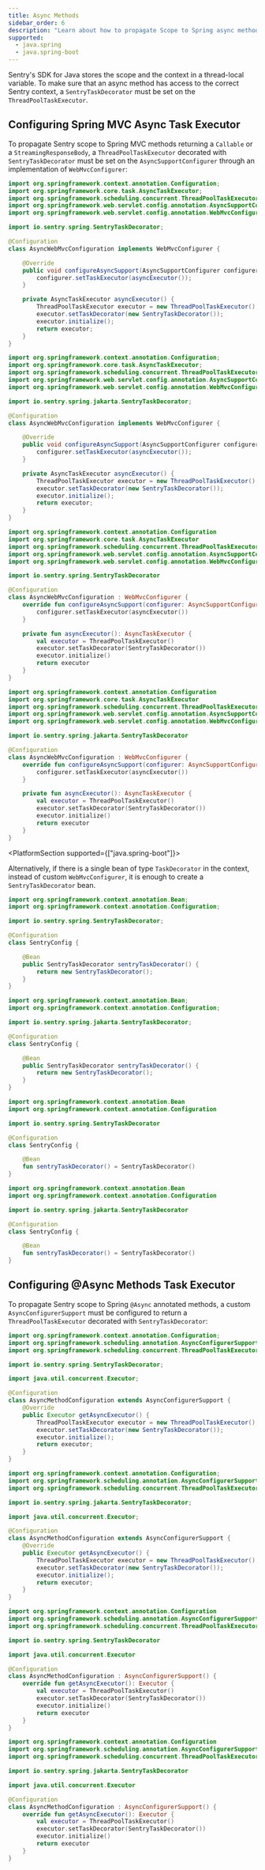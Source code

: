 ```yaml
---
title: Async Methods
sidebar_order: 6
description: "Learn about how to propagate Scope to Spring async methods."
supported:
  - java.spring
  - java.spring-boot
---
```


Sentry's SDK for Java stores the scope and the context in a thread-local variable. To make sure that an async method has access to the correct Sentry context, a `SentryTaskDecorator` must be set on the `ThreadPoolTaskExecutor`.

## Configuring Spring MVC Async Task Executor

To propagate Sentry scope to Spring MVC methods returning a `Callable` or a `StreamingResponseBody`, a `ThreadPoolTaskExecutor` decorated with `SentryTaskDecorator` must be set on the `AsyncSupportConfigurer` through an implementation of `WebMvcConfigurer`:

```java {tabTitle:Java (Spring 5)}
import org.springframework.context.annotation.Configuration;
import org.springframework.core.task.AsyncTaskExecutor;
import org.springframework.scheduling.concurrent.ThreadPoolTaskExecutor;
import org.springframework.web.servlet.config.annotation.AsyncSupportConfigurer;
import org.springframework.web.servlet.config.annotation.WebMvcConfigurer;

import io.sentry.spring.SentryTaskDecorator;

@Configuration
class AsyncWebMvcConfiguration implements WebMvcConfigurer {

    @Override
    public void configureAsyncSupport(AsyncSupportConfigurer configurer) {
        configurer.setTaskExecutor(asyncExecutor());
    }

    private AsyncTaskExecutor asyncExecutor() {
        ThreadPoolTaskExecutor executor = new ThreadPoolTaskExecutor();
        executor.setTaskDecorator(new SentryTaskDecorator());
        executor.initialize();
        return executor;
    }
}
```

```java {tabTitle:Java (Spring 6)}
import org.springframework.context.annotation.Configuration;
import org.springframework.core.task.AsyncTaskExecutor;
import org.springframework.scheduling.concurrent.ThreadPoolTaskExecutor;
import org.springframework.web.servlet.config.annotation.AsyncSupportConfigurer;
import org.springframework.web.servlet.config.annotation.WebMvcConfigurer;

import io.sentry.spring.jakarta.SentryTaskDecorator;

@Configuration
class AsyncWebMvcConfiguration implements WebMvcConfigurer {

    @Override
    public void configureAsyncSupport(AsyncSupportConfigurer configurer) {
        configurer.setTaskExecutor(asyncExecutor());
    }

    private AsyncTaskExecutor asyncExecutor() {
        ThreadPoolTaskExecutor executor = new ThreadPoolTaskExecutor();
        executor.setTaskDecorator(new SentryTaskDecorator());
        executor.initialize();
        return executor;
    }
}
```

```kotlin {tabTitle:Kotlin (Spring 5)}
import org.springframework.context.annotation.Configuration
import org.springframework.core.task.AsyncTaskExecutor
import org.springframework.scheduling.concurrent.ThreadPoolTaskExecutor
import org.springframework.web.servlet.config.annotation.AsyncSupportConfigurer
import org.springframework.web.servlet.config.annotation.WebMvcConfigurer

import io.sentry.spring.SentryTaskDecorator

@Configuration
class AsyncWebMvcConfiguration : WebMvcConfigurer {
    override fun configureAsyncSupport(configurer: AsyncSupportConfigurer) {
        configurer.setTaskExecutor(asyncExecutor())
    }

    private fun asyncExecutor(): AsyncTaskExecutor {
        val executor = ThreadPoolTaskExecutor()
        executor.setTaskDecorator(SentryTaskDecorator())
        executor.initialize()
        return executor
    }
}
```

```kotlin {tabTitle:Kotlin (Spring 6)}
import org.springframework.context.annotation.Configuration
import org.springframework.core.task.AsyncTaskExecutor
import org.springframework.scheduling.concurrent.ThreadPoolTaskExecutor
import org.springframework.web.servlet.config.annotation.AsyncSupportConfigurer
import org.springframework.web.servlet.config.annotation.WebMvcConfigurer

import io.sentry.spring.jakarta.SentryTaskDecorator

@Configuration
class AsyncWebMvcConfiguration : WebMvcConfigurer {
    override fun configureAsyncSupport(configurer: AsyncSupportConfigurer) {
        configurer.setTaskExecutor(asyncExecutor())
    }

    private fun asyncExecutor(): AsyncTaskExecutor {
        val executor = ThreadPoolTaskExecutor()
        executor.setTaskDecorator(SentryTaskDecorator())
        executor.initialize()
        return executor
    }
}
```

<PlatformSection supported={["java.spring-boot"]}>

Alternatively, if there is a single bean of type `TaskDecorator` in the context, instead of custom `WebMvcConfigurer`, it is enough to create a `SentryTaskDecorator` bean.

```java {tabTitle:Java (Spring 5)}
import org.springframework.context.annotation.Bean;
import org.springframework.context.annotation.Configuration;

import io.sentry.spring.SentryTaskDecorator;

@Configuration
class SentryConfig {

    @Bean
    public SentryTaskDecorator sentryTaskDecorator() {
        return new SentryTaskDecorator();
    }
}
```

```java {tabTitle:Java (Spring 6)}
import org.springframework.context.annotation.Bean;
import org.springframework.context.annotation.Configuration;

import io.sentry.spring.jakarta.SentryTaskDecorator;

@Configuration
class SentryConfig {

    @Bean
    public SentryTaskDecorator sentryTaskDecorator() {
        return new SentryTaskDecorator();
    }
}
```

```kotlin {tabTitle:Kotlin (Spring 5)}
import org.springframework.context.annotation.Bean
import org.springframework.context.annotation.Configuration

import io.sentry.spring.SentryTaskDecorator

@Configuration
class SentryConfig {

    @Bean
    fun sentryTaskDecorator() = SentryTaskDecorator()
}
```

```kotlin {tabTitle:Kotlin (Spring 6)}
import org.springframework.context.annotation.Bean
import org.springframework.context.annotation.Configuration

import io.sentry.spring.jakarta.SentryTaskDecorator

@Configuration
class SentryConfig {

    @Bean
    fun sentryTaskDecorator() = SentryTaskDecorator()
}
```

</PlatformSection>

## Configuring @Async Methods Task Executor

To propagate Sentry scope to Spring `@Async` annotated methods, a custom `AsyncConfigurerSupport` must be configured to return a `ThreadPoolTaskExecutor` decorated with `SentryTaskDecorator`:

```java {tabTitle:Java (Spring 5)}
import org.springframework.context.annotation.Configuration;
import org.springframework.scheduling.annotation.AsyncConfigurerSupport;
import org.springframework.scheduling.concurrent.ThreadPoolTaskExecutor;

import io.sentry.spring.SentryTaskDecorator;

import java.util.concurrent.Executor;

@Configuration
class AsyncMethodConfiguration extends AsyncConfigurerSupport {
    @Override
    public Executor getAsyncExecutor() {
        ThreadPoolTaskExecutor executor = new ThreadPoolTaskExecutor();
        executor.setTaskDecorator(new SentryTaskDecorator());
        executor.initialize();
        return executor;
    }
}
```

```java {tabTitle:Java (Spring 6)}
import org.springframework.context.annotation.Configuration;
import org.springframework.scheduling.annotation.AsyncConfigurerSupport;
import org.springframework.scheduling.concurrent.ThreadPoolTaskExecutor;

import io.sentry.spring.jakarta.SentryTaskDecorator;

import java.util.concurrent.Executor;

@Configuration
class AsyncMethodConfiguration extends AsyncConfigurerSupport {
    @Override
    public Executor getAsyncExecutor() {
        ThreadPoolTaskExecutor executor = new ThreadPoolTaskExecutor();
        executor.setTaskDecorator(new SentryTaskDecorator());
        executor.initialize();
        return executor;
    }
}
```

```kotlin {tabTitle:Kotlin (Spring 5)}
import org.springframework.context.annotation.Configuration
import org.springframework.scheduling.annotation.AsyncConfigurerSupport
import org.springframework.scheduling.concurrent.ThreadPoolTaskExecutor

import io.sentry.spring.SentryTaskDecorator

import java.util.concurrent.Executor

@Configuration
class AsyncMethodConfiguration : AsyncConfigurerSupport() {
    override fun getAsyncExecutor(): Executor {
        val executor = ThreadPoolTaskExecutor()
        executor.setTaskDecorator(SentryTaskDecorator())
        executor.initialize()
        return executor
    }
}
```

```kotlin {tabTitle:Kotlin (Spring 6)}
import org.springframework.context.annotation.Configuration
import org.springframework.scheduling.annotation.AsyncConfigurerSupport
import org.springframework.scheduling.concurrent.ThreadPoolTaskExecutor

import io.sentry.spring.jakarta.SentryTaskDecorator

import java.util.concurrent.Executor

@Configuration
class AsyncMethodConfiguration : AsyncConfigurerSupport() {
    override fun getAsyncExecutor(): Executor {
        val executor = ThreadPoolTaskExecutor()
        executor.setTaskDecorator(SentryTaskDecorator())
        executor.initialize()
        return executor
    }
}
```
